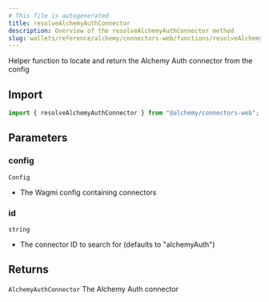 ```yaml
---
# This file is autogenerated
title: resolveAlchemyAuthConnector
description: Overview of the resolveAlchemyAuthConnector method
slug: wallets/reference/alchemy/connectors-web/functions/resolveAlchemyAuthConnector
---
```


Helper function to locate and return the Alchemy Auth connector from the config

## Import

```ts
import { resolveAlchemyAuthConnector } from "@alchemy/connectors-web";
```

## Parameters

### config

`Config`

- The Wagmi config containing connectors

### id

`string`

- The connector ID to search for (defaults to "alchemyAuth")

## Returns

`AlchemyAuthConnector`
The Alchemy Auth connector
